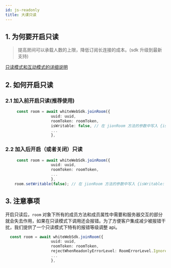 ```yaml
---
id: js-readonly
title: 大课只读
---
```

## 1. 为何要开启只读

> 提高房间可以承载人数的上限，降低订阅长连接的成本。(sdk 升级到最新支持)

[只读模式和互动模式的详细说明](/docs/blog/large-class/)

## 2. 如何开启只读

### 2.1 加入前开启只读(推荐使用)

``` typescript
     const room = await whiteWebSdk.joinRoom({
                    uuid: uuid,
                    roomToken: roomToken,
                    isWritable: false, // 在 jionRoom 方法的参数中写入 {isWritable: false}，性能好
                    ...
                    },
```

### 2.2 加入后开启（或者关闭）只读

``` typescript
     const room = await whiteWebSdk.joinRoom({
                    uuid: uuid,
                    roomToken: roomToken,
                    ...
                    },
    room.setWritable(false); // 在 jionRoom 方法的参数中写入 {isWritable: false}，灵活
```

## 3. 注意事项

开启只读后，`room` 对象下所有的成员方法和成员属性中需要和服务器交互的部分就会失去作用，如果在只读模式下调用还会报错。为了方便客户集成减少被报错干扰，我们提供了一个只读模式下特有的报错等级调整 api。

``` typescript
  const room = await whiteWebSdk.joinRoom({
                    uuid: uuid,
                    roomToken: roomToken,
                    rejectWhenReadonlyErrorLevel: RoomErrorLevel.Ignore, // js 就用字符串 "ignore"
                    ...
                    },
```
